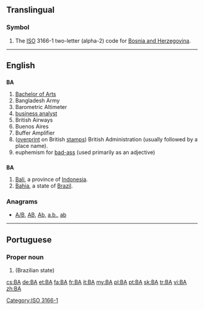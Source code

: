 {{also|ba|Ba|bá|bā}}
==Translingual==

===Symbol===
{{head|mul|symbol}}

# The [[ISO]] 3166-1 two-letter (alpha-2) code for [[Bosnia and Herzegovina]].

[[Category:ISO 3166-1]]
----

==English==

==={{initialism}}===
'''BA'''

# [[Bachelor of Arts]]
# Bangladesh Army
# Barometric Altimeter
# [[business analyst]]
# British Airways
# Buenos Aires
# Buffer Amplifier
# ([[overprint]] on British [[stamp]]s) British Administration (usually followed by a place name).
# euphemism for [[bad-ass]] (used primarily as an adjective)

==={{abbreviation}}===
'''BA'''

# [[Bali]], a province of [[Indonesia]].
# [[Bahia]], a state of [[Brazil]].

===Anagrams===
* [[A/B#English|A/B]], [[AB#English|AB]], [[Ab#English|Ab]], [[a.b.#English|a.b.]], [[ab#English|ab]]

----

==Portuguese==

===Proper noun===
{{pt-proper noun|f}}

# {{abbreviation of|Bahia|lang=pt}} (Brazilian state)

[[cs:BA]]
[[de:BA]]
[[et:BA]]
[[fa:BA]]
[[fr:BA]]
[[it:BA]]
[[my:BA]]
[[pl:BA]]
[[pt:BA]]
[[sk:BA]]
[[tr:BA]]
[[vi:BA]]
[[zh:BA]]